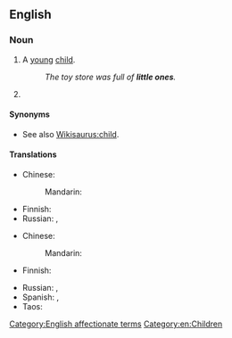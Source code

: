 ==English==

===Noun===
{{en-noun}}

# A [[young]] [[child]].
#: ''The toy store was full of '''little ones'''.''
# {{n-g|A [[term of endearment]], especially toward a [[child]].}}

====Synonyms====
* See also [[Wikisaurus:child]].

====Translations====
{{trans-top|young child}}
* Chinese:
*: Mandarin: {{t+|cmn|小孩子|tr=xiǎoháizi|sc=Hani}}
{{trans-mid}}
* Finnish: {{t+|fi|pikkulapsi}}
* Russian: {{t+|ru|малы́ш|m}}, {{t+|ru|малы́шка|f}}
{{trans-bottom}}

{{trans-top|term of endearment}}
* Chinese:
*: Mandarin: {{t+|cmn|小朋友|tr=xiǎopéngyou|sc=Hani}}
* Finnish: {{t+|fi|pikkuinen}}
{{trans-mid}}
* Russian: {{t+|ru|кро́шка|f}}, {{t+|ru|де́тка|f}}
* Spanish: {{t+|es|pequeño|m}}, {{t+|es|pequeña|f}}
* Taos: {{t|twf|ȕ’úna}}
{{trans-bottom}}

[[Category:English affectionate terms]]
[[Category:en:Children]]